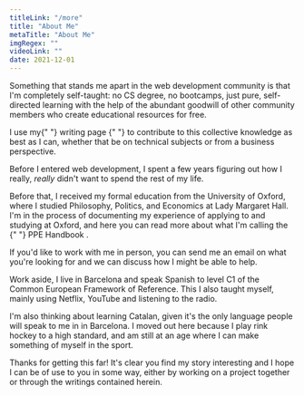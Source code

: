 ```yaml
---
titleLink: "/more"
title: "About Me"
metaTitle: "About Me"
imgRegex: ""
videoLink: ""
date: 2021-12-01
---
```




Something that stands me apart in the web development community is that I'm completely self-taught: no CS degree, no bootcamps, just pure, self-directed learning with the help of the abundant goodwill of other community members who create educational resources for free. 

<p>
I use my{" "}
  <NavigateButton url="/writing" pathname="/more">
   <SpanRev>writing page</SpanRev>
</NavigateButton>{" "}
to contribute to this collective knowledge as best as I can, whether that be on technical subjects or from a business perspective. 
</p>

Before I entered web development, I spent a few years figuring out how I really, *really* didn't want to spend the rest of my life.

<p>
Before that, I received my formal education from the University of Oxford, where I studied Philosophy, Politics, and Economics at Lady Margaret Hall. I'm in the process of documenting my experience of applying to and studying at Oxford, and here you can read more about what I'm calling the {" "}
<NavigateButton url="/more/ppehandbook" pathname="/more">
   <SpanRev>PPE Handbook</SpanRev>
</NavigateButton>.
</p>

If you'd like to work with me in person, you can send me an email on what you're looking for and we can discuss how I might be able to help.

Work aside, I live in Barcelona and speak Spanish to level C1 of the Common European Framework of Reference. This I also taught myself, mainly using Netflix, YouTube and listening to the radio. 

I'm also thinking about learning Catalan, given it's the only language people will speak to me in in Barcelona. I moved out here because I play rink hockey to a high standard, and am still at an age where I can make something of myself in the sport. 

Thanks for getting this far! It's clear you find my story interesting and I hope I can be of use to you in some way, either by working on a project together or through the writings contained herein. 
